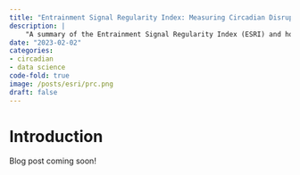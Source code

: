 ```yaml
---
title: "Entrainment Signal Regularity Index: Measuring Circadian Disruption"
description: |
    "A summary of the Entrainment Signal Regularity Index (ESRI) and how it can be used to measure circadian disruption."
date: "2023-02-02"
categories:
- circadian
- data science
code-fold: true
image: /posts/esri/prc.png
draft: false
---
```


# Introduction

Blog post coming soon!
